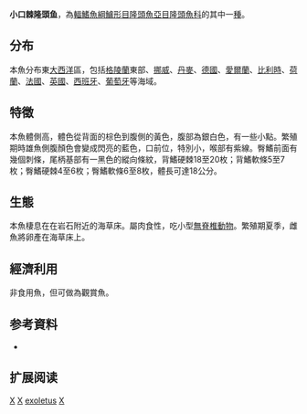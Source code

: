{{Speciesbox
| taxon = Centrolabrus exoletus
| status = LC
| status_system = IUCN3.1 
| binomial_authority = [[Linnaeus|Linnaeus]], 1758
| synonyms = *''Acantholabrus exoletus''<br /><small>Linnaeus, 1758</small> ''
*''Acantholabrus microstoma''<br /><small>Linnaeus, 1758</small> ''
*''Crenilabrus exoletus''<br /><small>Linnaeus, 1758</small>
*''Crenilabrus microstoma''<br /><small>Thompson, 1837</small>
*''Labrus exoletus''<br /><small>Linnaeus, 1758</small>
}}

'''小口棘隆頭鱼'''，為[[輻鰭魚綱|輻鰭魚綱]][[鱸形目|鱸形目]][[隆頭魚亞目|隆頭魚亞目]][[隆頭魚科|隆頭魚科]]的其中一[[種|種]]。

==分布==
本魚分布東[[大西洋|大西洋]]區，包括[[格陵蘭|格陵蘭]]東部、[[挪威|挪威]]、[[丹麥|丹麥]]、[[德國|德國]]、[[愛爾蘭|愛爾蘭]]、[[比利時|比利時]]、[[荷蘭|荷蘭]]、[[法國|法國]]、[[英國|英國]]、[[西班牙|西班牙]]、[[葡萄牙|葡萄牙]]等海域。

==特徵==
本魚體側高，體色從背面的棕色到腹側的黃色，腹部為銀白色，有一些小點。繁殖期時雄魚側腹顏色會變成閃亮的藍色，口前位，特別小，喉部有紫線。臀鰭前面有幾個刺條，尾柄基部有一黑色的縱向條紋，背鰭硬棘18至20枚；背鰭軟條5至7枚；臀鰭硬棘4至6枚；臀鰭軟條6至8枚，體長可達18公分。

==生態==
本魚棲息在在岩石附近的海草床。屬肉食性，吃小型[[無脊椎動物|無脊椎動物]]。繁殖期夏季，雌魚將卵產在海草床上。 
==經濟利用==
非食用魚，但可做為觀賞魚。

== 参考資料 ==
*{{FishBase_species|genus=Centrolabrus|species=exoletus|year=2011|month=12}}

== 扩展阅读 ==
{{refbegin}}
{{wikispecies-inline|Centrolabrus exoletus|小口棘隆頭鱼}}
{{refend}}

{{Taxonbar}}
[[Category:1758年描述的鱼类|X]]
[[Category:觀賞魚|X]]
[[Category:棘隆頭魚屬|exoletus]]
[[Category:卡尔·林奈命名的生物分类|X]]